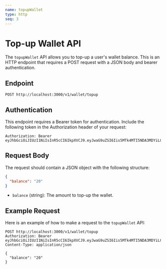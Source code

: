 ```yaml
---
name: topupWallet
type: http
seq: 3
---
```


# Top-up Wallet API

The `topupWallet` API allows you to top-up a user's wallet balance. This is an HTTP endpoint that requires a POST request with a JSON body and bearer authentication.

## Endpoint

```http
POST http://localhost:3000/v1/wallet/topup
```

## Authentication

This endpoint requires a Bearer token for authentication. Include the following token in the Authorization header of your request:

```http
Authorization: Bearer eyJhbGciOiJIUzI1NiIsInR5cCI6IkpXVCJ9.eyJwaG9uZSI6Iis5MTk4MTI5NDA3MDYiLCJ1aWQiOiIwXzZpaGFjanJyIn0.Rf1ZUJpJdBBbep4cGCqwBQ2A8IyETp2UTrnecGHdi6I
```

## Request Body

The request should contain a JSON object with the following structure:

```json
{
  "balance": "20"
}
```

- `balance` (string): The amount to top-up the wallet.

## Example Request

Here is an example of how to make a request to the `topupWallet` API:

```http
POST http://localhost:3000/v1/wallet/topup
Authorization: Bearer eyJhbGciOiJIUzI1NiIsInR5cCI6IkpXVCJ9.eyJwaG9uZSI6Iis5MTk4MTI5NDA3MDYiLCJ1aWQiOiIwXzZpaGFjanJyIn0.Rf1ZUJpJdBBbep4cGCqwBQ2A8IyETp2UTrnecGHdi6I
Content-Type: application/json

{
  "balance": "20"
}
```
